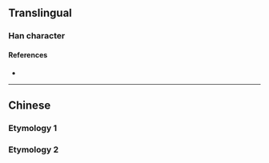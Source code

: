 {{character info/new}}
==Translingual==

===Han character===
{{Han char|rn=11|rad=入|as=04|sn=6|four=|canj=OA|ids=⿱入日}}

====References====
* {{Han ref|kx=0126.080|hdz=10117.030|uh=34B2|ud=13490}}

----

==Chinese==

===Etymology 1===
{{zh-see|日|v|to [[fuck]]}}

===Etymology 2===
{{zh-see|財|ha}}